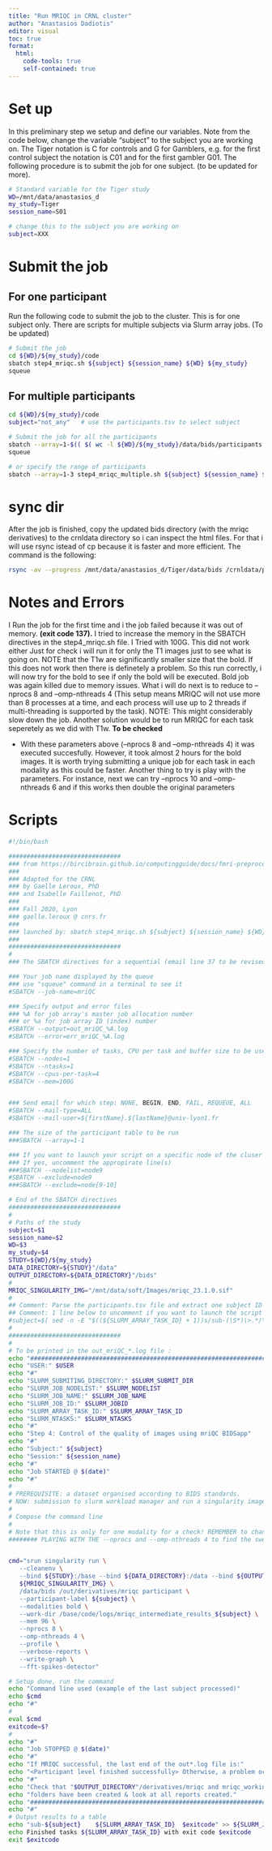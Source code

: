 ```yaml
---
title: "Run MRIQC in CRNL cluster"
author: "Anastasios Dadiotis"
editor: visual
toc: true
format:
  html:
    code-tools: true
    self-contained: true
---
```


# Set up

In this preliminary step we setup and define our variables. Note from the code below, change the variable “subject” to the subject you are working on. The Tiger notation is C for controls and G for Gamblers, e.g. for the first control subject the notation is C01 and for the first gambler G01. The following procedure is to submit the job for one subject. (to be updated for more).

``` bash
# Standard variable for the Tiger study
WD=/mnt/data/anastasios_d
my_study=Tiger
session_name=S01

# change this to the subject you are working on
subject=XXX 
```

# Submit the job

## For one participant

Run the following code to submit the job to the cluster. This is for one subject only. There are scripts for multiple subjects via Slurm array jobs. (To be updated)

``` bash
# Submit the job
cd ${WD}/${my_study}/code
sbatch step4_mriqc.sh ${subject} ${session_name} ${WD} ${my_study}
squeue
```

## For multiple participants

``` bash
cd ${WD}/${my_study}/code
subject="not_any"   # use the participants.tsv to select subject 

# Submit the job for all the participants
sbatch --array=1-$(( $( wc -l ${WD}/${my_study}/data/bids/participants.tsv | cut -f1 -d' ' ) - 1 )) step4_mriqc_multiple.sh ${subject} ${session_name} ${WD} ${my_study}
squeue

# or specify the range of participants
sbatch --array=1-3 step4_mriqc_multiple.sh ${subject} ${session_name} ${WD} ${my_study}
```

# sync dir

After the job is finished, copy the updated bids directory (with the mriqc derivatives) to the crnldata directory so i can inspect the html files. For that i will use rsync istead of cp because it is faster and more efficient. The command is the following:

``` bash
rsync -av --progress /mnt/data/anastasios_d/Tiger/data/bids /crnldata/psyr2/Anastasios/Tiger_fmri/Tiger/data/
```

# Notes and Errors

I Run the job for the first time and i the job failed because it was out of memory. **(exit code 137).** I tried to increase the memory in the SBATCH directives in the step4_mriqc.sh file. I Tried with 100G. This did not work either Just for check i will run it for only the T1 images just to see what is going on. NOTE that the T1w are significantly smaller size that the bold. If this does not work then there is definetely a problem. So this run correctly, i will now try for the bold to see if only the bold will be executed. Bold job was again killed due to memory issues. What i will do next is to reduce to --nprocs 8 and --omp-nthreads 4 (This setup means MRIQC will not use more than 8 processes at a time, and each process will use up to 2 threads if multi-threading is supported by the task). NOTE: This might considerably slow down the job. Another solution would be to run MRIQC for each task seperetely as we did with T1w. **To be checked**

-   With these parameters above (--nprocs 8 and --omp-nthreads 4) it was executed succesfully. However, it took almost 2 hours for the bold images. It is worth trying submitting a unique job for each task in each modality as this could be faster. Another thing to try is play with the parameters. For instance, next we can try --nprocs 10 and --omp-nthreads 6 and if this works then double the original parameters

# Scripts

``` .bash
#!/bin/bash

###############################
### from https://bircibrain.github.io/computingguide/docs/fmri-preprocessing/mriqc.html#singularitystorrs-hpc
### 
### Adapted for the CRNL 
### by Gaelle Leroux, PhD
### and Isabelle Faillenot, PhD
###
### Fall 2020, Lyon
### gaelle.leroux @ cnrs.fr
###
### launched by: sbatch step4_mriqc.sh ${subject} ${session_name} ${WD} ${my_study}
###
###############################
#
### The SBATCH directives for a sequential (email line 37 to be revised only):

### Your job name displayed by the queue
### use "squeue" command in a terminal to see it
#SBATCH --job-name=mriQC

### Specify output and error files
### %A for job array's master job allocation number
### or %a for job array ID (index) number
#SBATCH --output=out_mriQC_%A.log
#SBATCH --error=err_mriQC_%A.log

### Specify the number of tasks, CPU per task and buffer size to be used
#SBATCH --nodes=1
#SBATCH --ntasks=1
#SBATCH --cpus-per-task=4
#SBATCH --mem=100G


### Send email for which step: NONE, BEGIN, END, FAIL, REQUEUE, ALL
#SBATCH --mail-type=ALL
#SBATCH --mail-user=${firstName}.${lastName}@univ-lyon1.fr

### The size of the participant table to be run
###SBATCH --array=1-1

### If you want to launch your script on a specific node of the cluser
### If yes, uncomment the appropirate line(s) 
###SBATCH --nodelist=node9
#SBATCH --exclude=node9
###SBATCH --exclude=node[9-10]

# End of the SBATCH directives
###############################
#
# Paths of the study
subject=$1
session_name=$2
WD=$3
my_study=$4
STUDY=${WD}/${my_study}
DATA_DIRECTORY=${STUDY}"/data"
OUTPUT_DIRECTORY=${DATA_DIRECTORY}"/bids"
#
MRIQC_SINGULARITY_IMG="/mnt/data/soft/Images/mriqc_23.1.0.sif"
#
## Comment: Parse the participants.tsv file and extract one subject ID from the line corresponding to this SLURM task.
## Comment: 1 line below to uncomment if you want to launch the script for all the subjects listed in ${DATA_DIRECTORY}/participants.tsv
#subject=$( sed -n -E "$((${SLURM_ARRAY_TASK_ID} + 1))s/sub-(\S*)\>.*/\1/gp" ${DATA_DIRECTORY}/participants.tsv )
#
###############################
#
# To be printed in the out_mriQC_*.log file :
echo "#########################################################################"
echo "USER:" $USER
echo "#"
echo "SLURM_SUBMITING_DIRECTORY:" $SLURM_SUBMIT_DIR
echo "SLURM_JOB_NODELIST:" $SLURM_NODELIST
echo "SLURM_JOB_NAME:" $SLURM_JOB_NAME
echo "SLURM_JOB_ID:" $SLURM_JOBID
echo "SLURM_ARRAY_TASK_ID:" $SLURM_ARRAY_TASK_ID
echo "SLURM_NTASKS:" $SLURM_NTASKS
echo "#"
echo "Step 4: Control of the quality of images using mriQC BIDSapp"
echo "#"
echo "Subject:" ${subject}
echo "Session:" ${session_name}
echo "#"
echo "Job STARTED @ $(date)"
echo "#"
#
# PREREQUISITE: a dataset organised according to BIDS standards.
# NOW: submission to slurm workload manager and run a singularity image for mriQC 
#
# Compose the command line
#
# Note that this is only for one modality for a check! REMEMBER to change it afterwards to run all modalities
######## PLAYING WITH THE --nprocs and --omp-nthreads 4 to find the sweet spot remember to change that


cmd="srun singularity run \
   --cleanenv \
   --bind ${STUDY}:/base --bind ${DATA_DIRECTORY}:/data --bind ${OUTPUT_DIRECTORY}:/out \
   ${MRIQC_SINGULARITY_IMG} \
   /data/bids /out/derivatives/mriqc participant \
   --participant-label ${subject} \
   --modalities bold \
   --work-dir /base/code/logs/mriqc_intermediate_results_${subject} \
   --mem 96 \
   --nprocs 8 \
   --omp-nthreads 4 \
   --profile \
   --verbose-reports \
   --write-graph \
   --fft-spikes-detector"

# Setup done, run the command
echo "Command line used (example of the last subject processed)"
echo $cmd
echo "#"
#
eval $cmd
exitcode=$?
#
echo "#"
echo "Job STOPPED @ $(date)"
echo "#"
echo "If MRIQC successful, the last end of the out*.log file is:"
echo "<Participant level finished successfully> Otherwise, a problem occured."
echo "#"
echo "Check that "$OUTPUT_DIRECTORY"/derivatives/mriqc and mriqc_working_directory"
echo "folders have been created & look at all reports created."
echo "############################################################################################"
echo "#"
# Output results to a table
echo "sub-${subject}    ${SLURM_ARRAY_TASK_ID}  $exitcode" >> ${SLURM_JOB_NAME}.step4.${SLURM_ARRAY_JOB_ID}.tsv
echo Finished tasks ${SLURM_ARRAY_TASK_ID} with exit code $exitcode
exit $exitcode
```
